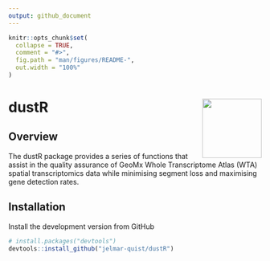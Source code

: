 ```yaml
---
output: github_document
---
```


<!-- README.md is generated from README.Rmd. Please edit that file -->

```r
knitr::opts_chunk$set(
  collapse = TRUE,
  comment = "#>",
  fig.path = "man/figures/README-",
  out.width = "100%"
)
```

# dustR <img src="man/figures/logo.png" align="right" height="118" alt="" />

<!-- badges: start -->
<!-- badges: end -->

## Overview
The dustR package provides a series of functions that assist in the quality assurance of GeoMx Whole Transcriptome Atlas (WTA) spatial transcriptomics data while minimising segment loss and maximising gene detection rates.

## Installation
Install the development version from GitHub
```r
# install.packages("devtools")
devtools::install_github("jelmar-quist/dustR")
```
